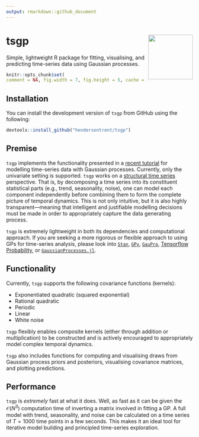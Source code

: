 ```yaml
---
output: rmarkdown::github_document
---
```


# tsgp <img src="man/figures/logo.png" align="right" width="120" />

Simple, lightweight R package for fitting, visualising, and predicting time-series data using Gaussian processes.

```r
knitr::opts_chunk$set(
comment = NA, fig.width = 7, fig.height = 5, cache = FALSE)
```

## Installation

You can install the development version of `tsgp` from GitHub using the following:

```r
devtools::install_github("hendersontrent/tsgp")
```

## Premise

`tsgp` implements the functionality presented in a [recent tutorial](https://hendersontrent.github.io/posts/2024/05/gaussian-process-time-series/) for modelling time-series data with Gaussian processes. Currently, only the univariate setting is supported. `tsgp` works on a [structural time series](https://www.sciencedirect.com/science/article/abs/pii/S0169716105800458) perspective. That is, by decomposing a time series into its constituent statistical parts (e.g., trend, seasonality, noise), one can model each component independently before combining them to form the complete picture of temporal dynamics. This is not only intuitive, but it is also highly transparent---meaning that intelligent and justifiable modelling decisions must be made in order to appropriately capture the data generating process.

`tsgp` is extremely lightweight in both its dependencies and computational approach. If you are seeking a more rigorous or flexible approach to using GPs for time-series analysis, please look into [`Stan`](https://mc-stan.org), [`GPy`](https://gpy.readthedocs.io/en/deploy/), [`GauPro`](https://github.com/CollinErickson/GauPro), [Tensorflow Probability](https://www.tensorflow.org/probability), or [`GaussianProcesses.jl`](https://github.com/STOR-i/GaussianProcesses.jl).

## Functionality

Currently, `tsgp` supports the following covariance functions (kernels):

* Exponentiated quadratic (squared exponential)
* Rational quadratic
* Periodic
* Linear
* White noise

`tsgp` flexibly enables composite kernels (either through addition or multiplication) to be constructed and is actively encouraged to appropriately model complex temporal dynamics.

`tsgp` also includes functions for computing and visualising draws from Gaussian process priors and posteriors, visualising covariance matrices, and plotting predictions.

## Performance

`tsgp` is *extremely* fast at what it does. Well, as fast as it can be given the $\mathcal{O}(N^{3})$ computation time of inverting a matrix involved in fitting a GP. A full model with trend, seasonality, and noise can be calculated on a time series of $T = 1000$ time points in a few seconds. This makes it an ideal tool for iterative model building and principled time-series exploration.
